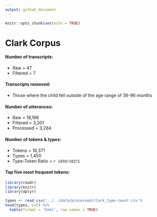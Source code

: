 ```yaml
---
output: github_document
---
```


```r
knitr::opts_chunk$set(echo = TRUE)
```

# Clark Corpus

#### Number of transcripts:
* Raw = 47
* Filtered = 7

#### Transcripts removed:
* Those where the child fell outside of the age range of 36-96 months

#### Number of utterances:
* Raw = 18,166
* Filtered = 3,301
* Processed = 3,284
  
#### Number of tokens & types:
* Tokens = 18,371
* Types = 1,450
* Type-Token Ratio = `r 1450/18371`

#### Top five most frequent tokens:
```r
library(readr)
library(knitr)
library(dplyr)

types <- read_csv('../../data/processed/clark_type-count.csv')
head(types, n=5) %>% 
  kable(format = 'html', row.names = TRUE)

```


